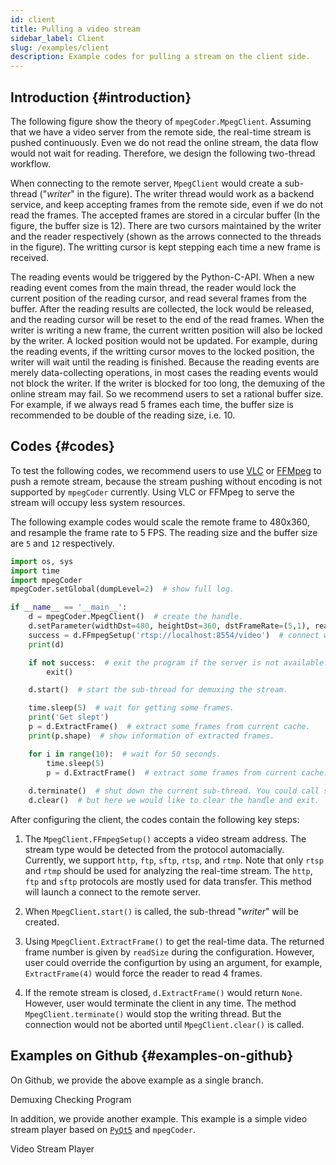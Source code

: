 ```yaml
---
id: client
title: Pulling a video stream
sidebar_label: Client
slug: /examples/client
description: Example codes for pulling a stream on the client side.
---
```




## Introduction {#introduction}

The following figure show the theory of `mpegCoder.MpegClient`. Assuming that we have a video server from the remote side, the real-time stream is pushed continuously. Even we do not read the online stream, the data flow would not wait for reading. Therefore, we design the following two-thread workflow.

<p>
  <ClientSvg className="themeColor"/>
</p>

When connecting to the remote server, `MpegClient` would create a sub-thread ("*writer*" in the figure). The writer thread would work as a backend service, and keep accepting frames from the remote side, even if we do not read the frames. The accepted frames are stored in a circular buffer (In the figure, the buffer size is 12). There are two cursors maintained by the writer and the reader respectively (shown as the arrows connected to the threads in the figure). The writting cursor is kept stepping each time a new frame is received.

The reading events would be triggered by the Python-C-API. When a new reading event comes from the main thread, the reader would lock the current position of the reading cursor, and read several frames from the buffer. After the reading results are collected, the lock would be released, and the reading cursor will be reset to the end of the read frames. When the writer is writing a new frame, the current written position will also be locked by the writer. A locked position would not be updated. For example, during the reading events, if the writting cursor moves to the locked position, the writer will wait until the reading is finished. Because the reading events are merely data-collecting operations, in most cases the reading events would not block the writer. If the writer is blocked for too long, the demuxing of the online stream may fail. So we recommend users to set a rational buffer size. For example, if we always read 5 frames each time, the buffer size is recommended to be double of the reading size, i.e. 10.

## Codes {#codes}

To test the following codes, we recommend users to use [VLC<IconExternalLink/>][link-vlc] or [FFMpeg<IconExternalLink/>][link-ffmpeg-stream] to push a remote stream, because the stream pushing without encoding is not supported by `mpegCoder` currently. Using VLC or FFMpeg to serve the stream will occupy less system resources.

The following example codes would scale the remote frame to 480x360, and resample the frame rate to 5 FPS. The reading size and the buffer size are `5` and `12` respectively.

```python {9,15,19,22-24,26-27} title="client.py" showLineNumbers
import os, sys
import time
import mpegCoder
mpegCoder.setGlobal(dumpLevel=2)  # show full log.

if __name__ == '__main__':
    d = mpegCoder.MpegClient()  # create the handle.
    d.setParameter(widthDst=480, heightDst=360, dstFrameRate=(5,1), readSize=5, cacheSize=12)  # do basic settings.
    success = d.FFmpegSetup('rtsp://localhost:8554/video')  # connect with the server.
    print(d)

    if not success:  # exit the program if the server is not available. You could delete this checking and see what will happen.
        exit()

    d.start()  # start the sub-thread for demuxing the stream.

    time.sleep(5)  # wait for getting some frames.
    print('Get slept')
    p = d.ExtractFrame()  # extract some frames from current cache.
    print(p.shape)  # show information of extracted frames.

    for i in range(10):  # wait for 50 seconds.
        time.sleep(5)
        p = d.ExtractFrame()  # extract some frames from current cache.
        
    d.terminate()  # shut down the current sub-thread. You could call start() and let it restart.
    d.clear()  # but here we would like to clear the handle and exit.
```

After configuring the client, the codes contain the following key steps:

1. The `MpegClient.FFmpegSetup()` accepts a video stream address. The stream type would be detected from the protocol automacially. Currently, we support `http`, `ftp`, `sftp`, `rtsp`, and `rtmp`. Note that only `rtsp` and `rtmp` should be used for analyzing the real-time stream. The `http`, `ftp` and `sftp` protocols are mostly used for data transfer. This method will launch a connect to the remote server.

2. When `MpegClient.start()` is called, the sub-thread "*writer*" will be created.

3. Using `MpegClient.ExtractFrame()` to get the real-time data. The returned frame number is given by `readSize` during the configuration. However, user could override the configurtion by using an argument, for example, `ExtractFrame(4)` would force the reader to read 4 frames.

4. If the remote stream is closed, `d.ExtractFrame()` would return `None`. However, user would terminate the client in any time. The method `MpegClient.terminate()` would stop the writing thread. But the connection would not be aborted until `MpegClient.clear()` is called.

## Examples on Github {#examples-on-github}

On Github, we provide the above example as a single branch.

<p>
  <DarkButton to="https://github.com/cainmagi/FFmpeg-Encoder-Decoder-for-Python/tree/example-client-check" icon={octGitBranch16}>
    Demuxing Checking Program
  </DarkButton>
</p>

In addition, we provide another example. This example is a simple video stream player based on [`PyQt5`<IconExternalLink/>][link-pyqt5] and `mpegCoder`.

<p>
  <DarkButton to="https://github.com/cainmagi/FFmpeg-Encoder-Decoder-for-Python/tree/example-client-player" icon={octGitBranch16}>
    Video Stream Player
  </DarkButton>
</p>

[link-pyqt5]:https://www.riverbankcomputing.com/software/pyqt "PyQt5"
[link-vlc]:https://www.videolan.org/vlc/streaming.html "VLC used for streaming"
[link-ffmpeg-stream]:https://trac.ffmpeg.org/wiki/StreamingGuide "FFMpeg used for streaming"
